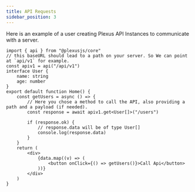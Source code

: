 ```yaml
---
title: API Requests
sidebar_position: 3
---
```


Here is an example of a user creating Plexus API Instances to communicate with a server.

```tsx live title="/pages/index.tsx"
import { api } from "@plexusjs/core"
// this baseURL should lead to a path on your server. So We can point at `api/v1` for example.
const apiv1 = api("/api/v1")
interface User {
	name: string
	age: number
}
export default function Home() {
	const getUsers = async () => {
		// Here you chose a method to call the API, also providing a path and a payload (if needed).
		const response = await apiv1.get<User[]>("/users")

		if (response.ok) {
			// response.data will be of type User[]
			console.log(response.data)
		}
	}
	return (
		<div>
			{data.map((v) => (
				<button onClick={() => getUsers()}>Call Api</button>
			))}
		</div>
	)
}
```
